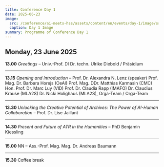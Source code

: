 ```yaml
---
title: Conference Day 1
date: 2025-06-23
image:
  src: /conference/ai-meets-hss/assets/content/en/events/day-1/image/src.jpg
  caption: Day 1 Image
summary: Programme of Conference Day 1
---
```

## Monday, 23 June 2025

**13.00** *Greetings* – Univ.-Prof. DI Dr. techn. Ulrike Diebold / Präsidium

---

**13.15** *Opening and Introduction* – Prof. Dr. Alexandra N. Lenz (speaker) Prof. Mag. Dr. Barbara Horejs (OeAI) Prof. Mag. DDr. Matthias Karmasin (CMC) Hon. Prof. Dr. Marc Luy (VID) Prof. Dr. Claudia Rapp (IMAFO) Dr. Claudius Krause (MLA2S) Dr. Nicki Holighaus (MLA2S), Orga-Team / Orga-Team

---

**13.30** *Unlocking the Creative Potential of Archives: The Power of AI-Human Collaboration –* Prof. Dr. Lise Jaillant

---

**14.30** *Present and Future of ATR in the Humanities* – PhD Benjamin Kiessling

---

**15.00** NN – Ass.-Prof. Mag. Mag. Dr. Andreas Baumann

---

**15.30** Coffee break
